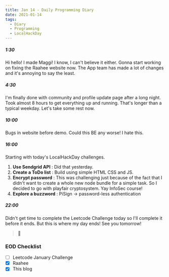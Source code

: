 ```yaml
---
title: Jan 14 - Daily Programming Diary
date: 2021-01-14
tags:
  - Diary
  - Programming
  - LocalHackDay
---
```


##### 1:30
Hi hello! I made Maggi! I know, I can't believe it either. Gonna start working on fixing the Raahee website now. The App team has made a lot of changes and it's annoying to say the least.

##### 4:30
I'm finally done with community and profile update page after a long night. Took almost 8 hours to get everything up and running. That's longer than a typical weekday. Let's take some rest now.

##### 10:00
Bugs in website before demo. Could this BE any worse! I hate this.

##### 16:00
Starting with today's LocalHackDay challenges.

1. **Use Sendgrid API** : Did that yesterday.
2. **Create a ToDo list** : Build using simple HTML CSS and JS.
3. **Encrypt password** : This was challenging just because of the fact that I didn't want to create a whole new node bundle for a simple task. So I decided to go with playfair cryptosystem. Yay InfoSec course!
4. **Explore a buzzword** : PiSign -> password-less authentication

##### 22:00
Didn't get time to complete the Leetcode Challenge today so I'll complete it before it ends. But this is where my day ends! See you tomorrow!

> 👋

### EOD Checklist
- [ ] Leetcode January Challenge
- [x] Raahee
- [x] This blog